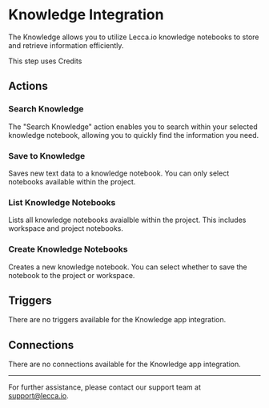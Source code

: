 
# Knowledge Integration

The Knowledge allows you to utilize Lecca.io knowledge notebooks to store and retrieve information efficiently.

<Callout>This step uses Credits</Callout>

## Actions

### Search Knowledge

The "Search Knowledge" action enables you to search within your selected knowledge notebook, allowing you to quickly find the information you need.

### Save to Knowledge

Saves new text data to a knowledge notebook. You can only select notebooks available within the project.

### List Knowledge Notebooks

Lists all knowledge notebooks avaialble within the project. This includes workspace and project notebooks.

### Create Knowledge Notebooks

Creates a new knowledge notebook. You can select whether to save the notebook to the project or workspace.

## Triggers

There are no triggers available for the Knowledge app integration.

## Connections

There are no connections available for the Knowledge app integration.

---

For further assistance, please contact our support team at support@lecca.io.
